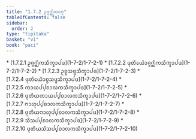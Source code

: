 ```yaml
---
title: "1.7.2 ᩏᨩ᩠ᨩᨣ᩠ᨥᩥᨠᩅᨣ᩠ᨣ"
tableOfContents: false
sidebar:
  order: 2
type: "tipitaka"
basket: "vi"
book: "paci"
---
```



<DynamicBreadcrumb />



<TableOfContents book="paci" section="1.7.2">
* [1.7.2.1 ᩏᨩ᩠ᨩᨣ᩠ᨥᩥᨠᩈᩥᨠ᩠ᨡᩣᨸᨴ](1-7-2/1-7-2-1)
* [1.7.2.2 ᨴᩩᨲᩥᨿᩮᩫᩣᨩ᩠ᨩᨣ᩠ᨥᩥᨠᩈᩥᨠ᩠ᨡᩣᨸᨴ](1-7-2/1-7-2-2)
* [1.7.2.3 ᩏᨧ᩠ᨧᩈᨴ᩠ᨴᩈᩥᨠ᩠ᨡᩣᨸᨴ](1-7-2/1-7-2-3)
* [1.7.2.4 ᨴᩩᨲᩥᨿᩮᩫᩣᨧ᩠ᨧᩈᨴ᩠ᨴᩈᩥᨠ᩠ᨡᩣᨸᨴ](1-7-2/1-7-2-4)
* [1.7.2.5 ᨠᩣᨿᨸ᩠ᨸᨧᩣᩃᨠᩈᩥᨠ᩠ᨡᩣᨸᨴ](1-7-2/1-7-2-5)
* [1.7.2.6 ᨴᩩᨲᩥᨿᨠᩣᨿᨸ᩠ᨸᨧᩣᩃᨠᩈᩥᨠ᩠ᨡᩣᨸᨴ](1-7-2/1-7-2-6)
* [1.7.2.7 ᨻᩣᩉᩩᨸ᩠ᨸᨧᩣᩃᨠᩈᩥᨠ᩠ᨡᩣᨸᨴ](1-7-2/1-7-2-7)
* [1.7.2.8 ᨴᩩᨲᩥᨿᨻᩣᩉᩩᨸ᩠ᨸᨧᩣᩃᨠᩈᩥᨠ᩠ᨡᩣᨸᨴ](1-7-2/1-7-2-8)
* [1.7.2.9 ᩈᩦᩈᨸ᩠ᨸᨧᩣᩃᨠᩈᩥᨠ᩠ᨡᩣᨸᨴ](1-7-2/1-7-2-9)
* [1.7.2.10 ᨴᩩᨲᩥᨿᩈᩦᩈᨸ᩠ᨸᨧᩣᩃᨠᩈᩥᨠ᩠ᨡᩣᨸᨴ](1-7-2/1-7-2-10)
</TableOfContents>